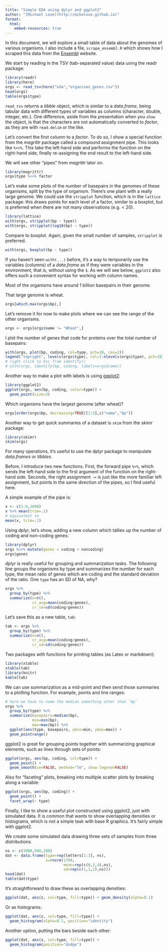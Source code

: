 ```yaml
---
title: "Simple EDA using dplyr and ggplot2"
author: "[Michael Love](http://mikelove.github.io)"
format:
  html:
    embed-resources: true
---
```


In this document, we will explore a small table of data about
the genomes of various organisms. I also include a file, 
`scrape_ensembl.R` which shows how I scraped this data
from the [Ensembl](http://ensembl.org) website.

We start by reading in the TSV (tab-separated value) data
using the readr package:

```r
library(readr)
library(here)
orgs <- read_tsv(here("eda","organisms_genes.tsv"))
head(orgs)
table(orgs$type)
```

`read_tsv` returns a *tibble* object, which is similar to a
*data.frame*, being tabular data with different types of variables
as columns (character, double, integer, etc.). One difference, aside
from the presentation when you `show` the object, is that the
characters are not automatically converted to *factor*, as they are
with `read.delim` or the like.

Let's convert the first column to a *factor*. To do so, I show a
special function from the *magrittr* package called a compound
assignment pipe. This looks like `%<>%`. This take the left-hand side
and performs the function on the right-hand side, finally re-assigning
the end result to the left-hand side. 

We will see other "pipes" from *magrittr* later on.

```r
library(magrittr)
orgs$type %<>% factor
```

Let's make some plots of the number of basepairs in the genomes of
these organisms, split by the type of organism. There's one plant with
a really large genome. 
We could use the `stripplot` function, which is in the `lattice` package: 
this draws points for each level of a factor, similar to a boxplot,
but is preferred when there are not many observations (e.g. < 20).

```r
library(lattice)
with(orgs, stripplot(bp ~ type))
with(orgs, stripplot(log10(bp) ~ type))
```

Compare to boxplot. Again, given the small number of samples, `stripplot`
is preferred.

```r
with(orgs, boxplot(bp ~ type))
```

If you haven't seen `with(...)` before, it's a way to temporarily
use the variables (columns) of a *data.frame* as if they were
variables in the environment, that is, without using the `$`. As we
will see below, `ggplot2` also offers such a convenient syntax for
working with column names.

Most of the organisms have around 1 billion basepairs in their genome.

That large genome is wheat.

```r
orgs[which.max(orgs$bp),]
```

Let's remove it for now to make plots where we can see the range of
the other organisms.

```r
orgs <- orgs[orgs$name != "Wheat",]
```

I plot the number of genes that code for proteins over the total
number of basepairs:

```r
with(orgs, plot(bp, coding, col=type, pch=20, cex=2))
legend("topright", levels(orgs$type), col=1:nlevels(orgs$type), pch=20)
# right click to Esc from identify()
# with(orgs, identify(bp, coding, labels=orgs$name)) 
```

Another way to make a plot with labels is using 
[ggplot2](http://ggplot2.tidyverse.org/reference/):

```r
library(ggplot2)
ggplot(orgs, aes(bp, coding, color=type)) +
  geom_point(size=3)
```

Which organisms have the largest genome (after wheat)?

```r
orgs[order(orgs$bp, decreasing=TRUE)[1:5],c("name","bp")]
```

Another way to get quick summaries of a dataset is `skim` from the 
*skimr* package:

```r
library(skimr)
skim(orgs)
```

For many operations, it's useful to use the dplyr package to
manipulate *data.frames* or *tibbles*. 

Before, I introduce two new functions.  First, the forward pipe
`%>%`, which sends the left-hand side to the first argument of the
function on the right-hand side. Seconds, the right assignment `->` is
just like the more familiar left assignment, but points in the same
direction of the pipes, so I find useful here.

A simple example of the pipe is:

```r
x <- c(1:9,1000)
x %>% mean(trim=.1)
# equivalent to
mean(x, trim=.1)
```

Using dplyr, let's show, adding a new column
which tallies up the number of coding and non-coding genes:

```r
library(dplyr)
orgs %<>% mutate(genes = coding + noncoding)
orgs$genes
```

dplyr is really useful for grouping and summarization tasks. The
following line groups the organisms by type and summarizes the number
for each type, the mean ratio of genes which are coding and the
standard deviation of the ratio. One `type` has an SD of NA, why?

```r
orgs %>%
  group_by(type) %>%
  summarize(n=n(),
            cr_avg=mean(coding/genes),
            cr_sd=sd(coding/genes))
```

Let's save this as a new table, `tab`:

```r
tab <- orgs %>%
  group_by(type) %>%
  summarize(n=n(),
            cr_avg=mean(coding/genes),
            cr_sd=sd(coding/genes))
```

Two packages with functions for printing tables (as Latex or
markdown):

```r
library(xtable)
xtable(tab)
library(knitr)
kable(tab)
```

We can use summarization as a mid-point and then send those summaries
to a plotting function. For example, points and line ranges:

```r
# here we have to name the median something other than `bp`
orgs %>%
  group_by(type) %>%
  summarize(basepairs=median(bp),
            min=min(bp),
            max=max(bp)) %>%
  ggplot(aes(type, basepairs, ymin=min, ymax=max)) +
  geom_pointrange()
```

ggplot2 is great for grouping points together with summarizing
graphical elements, such as lines through sets of points:

```r
ggplot(orgs, aes(bp, coding, col=type)) +
  geom_point() + 
  geom_smooth(se=FALSE, method="lm", show.legend=FALSE)
```

Also for "faceting" plots, breaking into multiple scatter plots by
breaking along a variable:

```r
ggplot(orgs, aes(bp, coding)) +
  geom_point() + 
  facet_wrap(~ type)
```

Finally, I like to show a useful plot constructed using ggplot2, just
with simulated data. It is common that wants to show overlapping
densities or histograms, which is not a simple task with base R
graphics. It's fairly simple with ggplot2.

We create some simulated data drawing three sets of samples from three
distributions. 

```r
ns <- c(1000,500,200)
dat <- data.frame(type=rep(letters[1:3], ns),
                  z=rnorm(1700,
                          mean=rep(c(0,2,4),ns),
                          sd=rep(c(1,1,1),ns)))
head(dat)
table(dat$type)
```

It's straightforward to draw these as overlapping densities:

```r
ggplot(dat, aes(z, col=type, fill=type)) + geom_density(alpha=0.1)
```

Or as histograms:

```r
ggplot(dat, aes(z, col=type, fill=type)) +
  geom_histogram(alpha=0.1, position="identity")
```

Another option, putting the bars beside each other:

```r
ggplot(dat, aes(z, col=type, fill=type)) +
  geom_histogram(position="dodge")
```
